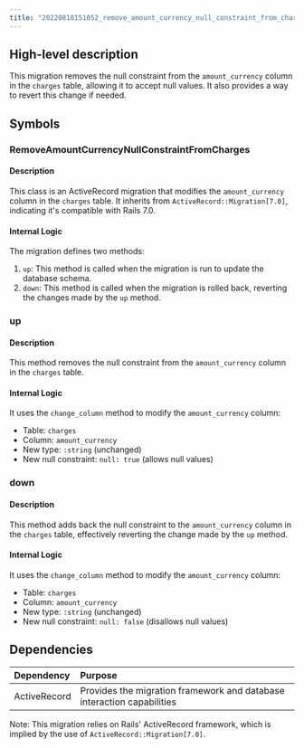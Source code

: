 ```yaml
---
title: "20220818151052_remove_amount_currency_null_constraint_from_charges.rb"
---
```


## High-level description
This migration removes the null constraint from the `amount_currency` column in the `charges` table, allowing it to accept null values. It also provides a way to revert this change if needed.

## Symbols

### RemoveAmountCurrencyNullConstraintFromCharges
#### Description
This class is an ActiveRecord migration that modifies the `amount_currency` column in the `charges` table. It inherits from `ActiveRecord::Migration[7.0]`, indicating it's compatible with Rails 7.0.

#### Internal Logic
The migration defines two methods:

1. `up`: This method is called when the migration is run to update the database schema.
2. `down`: This method is called when the migration is rolled back, reverting the changes made by the `up` method.

### up
#### Description
This method removes the null constraint from the `amount_currency` column in the `charges` table.

#### Internal Logic
It uses the `change_column` method to modify the `amount_currency` column:
- Table: `charges`
- Column: `amount_currency`
- New type: `:string` (unchanged)
- New null constraint: `null: true` (allows null values)

### down
#### Description
This method adds back the null constraint to the `amount_currency` column in the `charges` table, effectively reverting the change made by the `up` method.

#### Internal Logic
It uses the `change_column` method to modify the `amount_currency` column:
- Table: `charges`
- Column: `amount_currency`
- New type: `:string` (unchanged)
- New null constraint: `null: false` (disallows null values)

## Dependencies
| Dependency | Purpose |
|:-----------|:--------|
| ActiveRecord | Provides the migration framework and database interaction capabilities |

Note: This migration relies on Rails' ActiveRecord framework, which is implied by the use of `ActiveRecord::Migration[7.0]`.